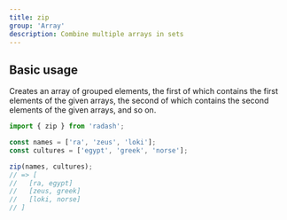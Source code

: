 ```yaml
---
title: zip
group: 'Array'
description: Combine multiple arrays in sets
---
```


## Basic usage

Creates an array of grouped elements, the first of which contains the first elements of the given arrays, the second of which contains the second elements of the given arrays, and so on.

```ts
import { zip } from 'radash';

const names = ['ra', 'zeus', 'loki'];
const cultures = ['egypt', 'greek', 'norse'];

zip(names, cultures);
// => [
//   [ra, egypt]
//   [zeus, greek]
//   [loki, norse]
// ]
```

